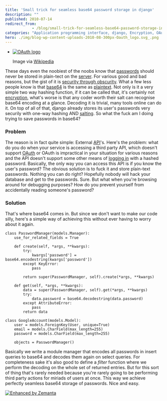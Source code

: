 ```yaml
---
title: 'Small trick for seamless base64 password storage in django'
description: ""
published: 2010-07-14
redirect_from: 
            - /blog/small-trick-for-seamless-base64-password-storage-in-django/swizec/1378
categories: "Application programming interface, django, Encryption, OAuth, Password, python, Security, Shareware, Uncategorized"
hero: ./img/blog-wp-content-uploads-2010-08-300px-Oauth_logo.svg_.png
---
```

- [![OAuth logo](./img/blog-wp-content-uploads-2010-08-300px-Oauth_logo.svg_.png "OAuth logo")](http://commons.wikipedia.org/wiki/File:Oauth_logo.svg)

  Image via [Wikipedia](http://commons.wikipedia.org/wiki/File:Oauth_logo.svg)

These days even the noobiest of the noobs know that [passwords](http://en.wikipedia.org/wiki/Password "Password") should never be stored in plain-tect on the [server](http://en.wikipedia.org/wiki/Server_%28computing%29 "Server (computing)"). For various good and bad reasons, but the gist of it is [security through obscurity](http://en.wikipedia.org/wiki/Security_through_obscurity "Security through obscurity"). What a few less people know is that [base64](http://en.wikipedia.org/wiki/Base64 "Base64") is the same as [plaintext](http://en.wikipedia.org/wiki/Plaintext "Plaintext"). Not only is it a very simple two way hashing function, if it can be called that, it's certainly not [encryption](http://en.wikipedia.org/wiki/Encryption "Encryption"), what's worse is that any coder worth their salt can recognise base64 encoding at a glance. Decoding it is trivial, many tools online can do it. On top of all of that, django already stores its user's passwords very securily with one-way hashing AND [salting](http://en.wikipedia.org/wiki/Salt_%28cryptography%29 "Salt (cryptography)"). So what the fuck am I doing trying to save passwords in base64?

### Problem

The reason is in fact quite simple: External [API](http://en.wikipedia.org/wiki/Application_programming_interface "Application programming interface")'s. Here's the problem: what do you do when your service is accessing a third party API, which doesn't support [OAuth](http://oauth.net "OAuth") or OAuth is impractical in your situation for various reasons and the API doesn't support some other means of [logging in](http://en.wikipedia.org/wiki/Login "Login") with a hashed password. Basically, the only way you can access this API is if you know the user's password? The obvious solution is to fuck it and store plain-text passwords. Nothing you can do right? Hopefully nobody will hack your database and get to the passwords. Sure. But what when you're browsing around for debugging purposes? How do you prevent yourself from accidentally reading someone's password?

### Solution

That's where base64 comes in. But since we don't want to make our code silly, here's a simple way of achieving this without ever having to worry about it again.

```
class PasswordManager(models.Manager):
    use_for_related_fields = True

    def create(self, *args, **kwargs):
        try:
            kwargs['password'] = base64.encodestring(kwargs['password'])
        except KeyError:
            pass

        return super(PasswordManager, self).create(*args, **kwargs)

    def get(self, *args, **kwargs):
        data = super(PasswordManager, self).get(*args, **kwargs)
        try:
            data.password = base64.decodestring(data.password)
        except AttributeError:
            pass
        return data

class GoogleAccount(models.Model):
    user = models.ForeignKey(User, unique=True)
    email = models.CharField(max_length=255)
    password = models.CharField(max_length=255)

    objects = PasswordManager()
```

Basically we write a module manager that encodes all passwords in insert queries to base64 and decodes them again on select queries. For completeness sake it's also good to define a _filter_ function where we perform the decoding on the whole set of returned entries. But for this sort of thing that's rarely needed because you're rarely going to be performing third party actions for miriads of users at once. This way we achieve perfectly seamless base64 storage of passwords. Nice and easy.

[![Enhanced by Zemanta](http://img.zemanta.com/zemified_e.png?x-id=eded0a7d-aadf-4552-a54d-328c43c8a709)](http://www.zemanta.com/ "Enhanced by Zemanta")